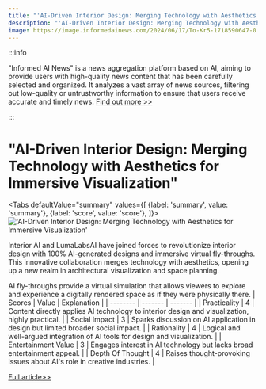 ```yaml
---
title: "'AI-Driven Interior Design: Merging Technology with Aesthetics for Immersive Visualization'"
description: "'AI-Driven Interior Design: Merging Technology with Aesthetics for Immersive Visualization'"
image: https://image.informedainews.com/2024/06/17/To-Kr5-1718590647-0.jpg
---
```



:::info

"Informed AI News" is a news aggregation platform based on AI, aiming to provide users with high-quality news content that has been carefully selected and organized. It analyzes a vast array of news sources, filtering out low-quality or untrustworthy information to ensure that users receive accurate and timely news.  [Find out more >>](/)

:::

# "AI-Driven Interior Design: Merging Technology with Aesthetics for Immersive Visualization"


<Tabs
	defaultValue="summary"
	values={[
	{label: 'summary', value: 'summary'},
	{label: 'score', value: 'score'},
]}>
<TabItem value="summary">
<img
  src="https://image.informedainews.com/2024/06/17/To-Kr5-1718590647-0.jpg"
  alt="'AI-Driven Interior Design: Merging Technology with Aesthetics for Immersive Visualization'"
/>



Interior AI and LumaLabsAI have joined forces to revolutionize interior design with 100% AI-generated designs and immersive virtual fly-throughs. This innovative collaboration merges technology with aesthetics, opening up a new realm in architectural visualization and space planning.

AI fly-throughs provide a virtual simulation that allows viewers to explore and experience a digitally rendered space as if they were physically there.
</TabItem>
<TabItem value="score">
	| Scores     | Value   | Explanation |
	| -------- | ------- | ------- |
	| Practicality  | 4    | Content directly applies AI technology to interior design and visualization, highly practical.    |
	| Social Impact | 3     | Sparks discussion on AI application in design but limited broader social impact.    |
	| Rationality    | 4    | Logical and well-argued integration of AI tools for design and visualization.    |
	| Entertainment Value    | 3    | Engages interest in AI technology but lacks broad entertainment appeal.    |
	| Depth Of Thought    | 4    | Raises thought-provoking issues about AI's role in creative industries.    |
</TabItem>
</Tabs>

[Full article>>](https://x.com/levelsio/status/1801694185323368549)

